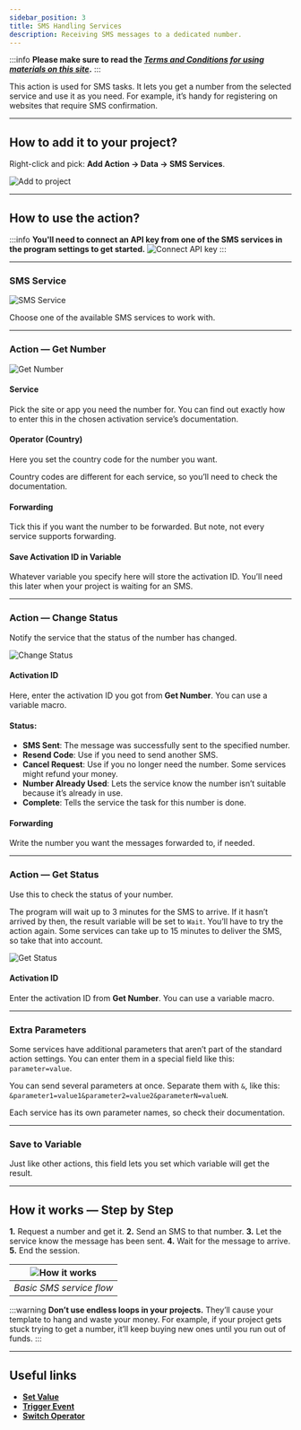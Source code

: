 ```yaml
---
sidebar_position: 3
title: SMS Handling Services
description: Receiving SMS messages to a dedicated number.
---
```

:::info **Please make sure to read the [*Terms and Conditions for using materials on this site*](../Disclaimer).**
:::

This action is used for SMS tasks. It lets you get a number from the selected service and use it as you need. For example, it’s handy for registering on websites that require SMS confirmation.
_______________________________________________
## How to add it to your project?
Right-click and pick: **Add Action → Data → SMS Services**.

![Add to project](./assets/SMS_Services/SMS_Services_pic1.png)
_______________________________________________
## How to use the action?
:::info **You'll need to connect an API key from one of the SMS services in the program settings to get started.**
![Connect API key](./assets/SMS_Services/SMS_Services_pic2.png)
:::
_______________________________________________
### SMS Service
![SMS Service](./assets/SMS_Services/SMS_Services_pic3.png)

Choose one of the available SMS services to work with.
_______________________________________________
### Action — Get Number
![Get Number](./assets/SMS_Services/SMS_Services_pic4.png)

#### Service
Pick the site or app you need the number for. You can find out exactly how to enter this in the chosen activation service’s documentation.

#### Operator (Country)
Here you set the country code for the number you want.

Country codes are different for each service, so you’ll need to check the documentation.

#### Forwarding
Tick this if you want the number to be forwarded. But note, not every service supports forwarding.

#### Save Activation ID in Variable
Whatever variable you specify here will store the activation ID. You’ll need this later when your project is waiting for an SMS.
_______________________________________________
### Action — Change Status
Notify the service that the status of the number has changed.

![Change Status](./assets/SMS_Services/SMS_Services_pic5.png)

#### Activation ID
Here, enter the activation ID you got from **Get Number**. You can use a variable macro.

#### Status:
- **SMS Sent**: The message was successfully sent to the specified number.
- **Resend Code**: Use if you need to send another SMS.
- **Cancel Request**: Use if you no longer need the number. Some services might refund your money.
- **Number Already Used**: Lets the service know the number isn’t suitable because it’s already in use.
- **Complete**: Tells the service the task for this number is done.

#### Forwarding
Write the number you want the messages forwarded to, if needed.
_______________________________________________
### Action — Get Status
Use this to check the status of your number.

The program will wait up to 3 minutes for the SMS to arrive. If it hasn’t arrived by then, the result variable will be set to `Wait`. You’ll have to try the action again. Some services can take up to 15 minutes to deliver the SMS, so take that into account.

![Get Status](./assets/SMS_Services/SMS_Services_pic6.png)

#### Activation ID
Enter the activation ID from **Get Number**. You can use a variable macro.
_______________________________________________
### Extra Parameters
Some services have additional parameters that aren’t part of the standard action settings. You can enter them in a special field like this: `parameter=value`.

You can send several parameters at once. Separate them with `&`, like this: `&parameter1=value1&parameter2=value2&parameterN=valueN`.

Each service has its own parameter names, so check their documentation.
_______________________________________________
### Save to Variable
Just like other actions, this field lets you set which variable will get the result.
_______________________________________________
## How it works — Step by Step
**1.** Request a number and get it.
**2.** Send an SMS to that number.
**3.** Let the service know the message has been sent.
**4.** Wait for the message to arrive.
**5.** End the session.

| ![How it works](./assets/SMS_Services/SMS_Services_pic7.png)  |
|:--:|
| *Basic SMS service flow* |

:::warning **Don’t use endless loops in your projects.**
They’ll cause your template to hang and waste your money. For example, if your project gets stuck trying to get a number, it’ll keep buying new ones until you run out of funds.
:::
_______________________________________________
## Useful links
- [**Set Value**](../Android/ProLite/SetValue)
- [**Trigger Event**](../Android/ProLite/RunEvent)
- [**Switch Operator**](../Project%20Editor/Logic/Switch)